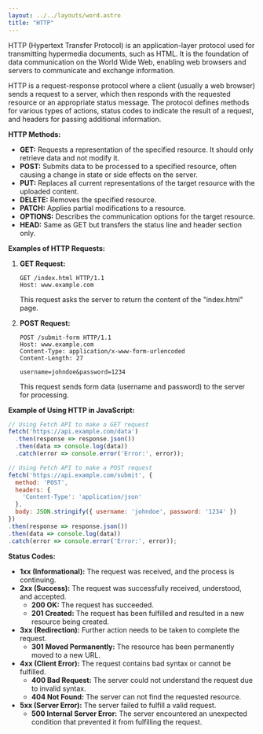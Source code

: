 ```yaml
---
layout: ../../layouts/word.astro
title: "HTTP"
---
```

HTTP (Hypertext Transfer Protocol) is an application-layer protocol used for transmitting hypermedia documents, such as HTML. It is the foundation of data communication on the World Wide Web, enabling web browsers and servers to communicate and exchange information.

HTTP is a request-response protocol where a client (usually a web browser) sends a request to a server, which then responds with the requested resource or an appropriate status message. The protocol defines methods for various types of actions, status codes to indicate the result of a request, and headers for passing additional information.

**HTTP Methods:**
- **GET:** Requests a representation of the specified resource. It should only retrieve data and not modify it.
- **POST:** Submits data to be processed to a specified resource, often causing a change in state or side effects on the server.
- **PUT:** Replaces all current representations of the target resource with the uploaded content.
- **DELETE:** Removes the specified resource.
- **PATCH:** Applies partial modifications to a resource.
- **OPTIONS:** Describes the communication options for the target resource.
- **HEAD:** Same as GET but transfers the status line and header section only.

**Examples of HTTP Requests:**
1. **GET Request:**
   ```plaintext
   GET /index.html HTTP/1.1
   Host: www.example.com
   ```
   This request asks the server to return the content of the "index.html" page.

2. **POST Request:**
   ```plaintext
   POST /submit-form HTTP/1.1
   Host: www.example.com
   Content-Type: application/x-www-form-urlencoded
   Content-Length: 27

   username=johndoe&password=1234
   ```
   This request sends form data (username and password) to the server for processing.

**Example of Using HTTP in JavaScript:**
```javascript
// Using Fetch API to make a GET request
fetch('https://api.example.com/data')
  .then(response => response.json())
  .then(data => console.log(data))
  .catch(error => console.error('Error:', error));

// Using Fetch API to make a POST request
fetch('https://api.example.com/submit', {
  method: 'POST',
  headers: {
    'Content-Type': 'application/json'
  },
  body: JSON.stringify({ username: 'johndoe', password: '1234' })
})
.then(response => response.json())
.then(data => console.log(data))
.catch(error => console.error('Error:', error));
```

**Status Codes:**
- **1xx (Informational):** The request was received, and the process is continuing.
- **2xx (Success):** The request was successfully received, understood, and accepted.
  - **200 OK:** The request has succeeded.
  - **201 Created:** The request has been fulfilled and resulted in a new resource being created.
- **3xx (Redirection):** Further action needs to be taken to complete the request.
  - **301 Moved Permanently:** The resource has been permanently moved to a new URL.
- **4xx (Client Error):** The request contains bad syntax or cannot be fulfilled.
  - **400 Bad Request:** The server could not understand the request due to invalid syntax.
  - **404 Not Found:** The server can not find the requested resource.
- **5xx (Server Error):** The server failed to fulfill a valid request.
  - **500 Internal Server Error:** The server encountered an unexpected condition that prevented it from fulfilling the request.